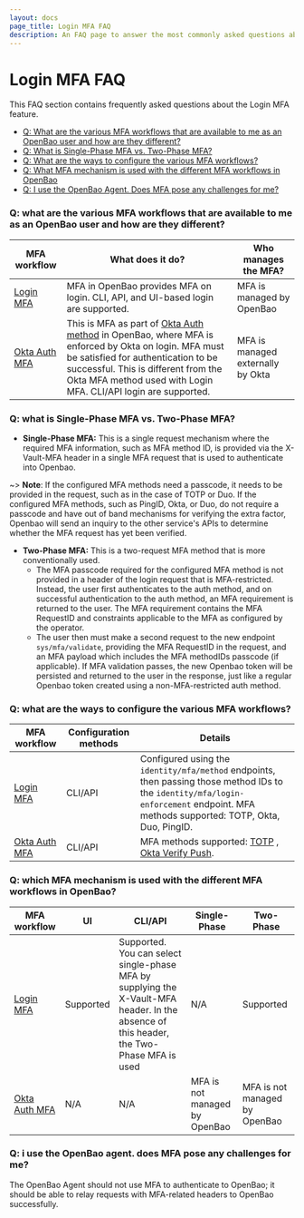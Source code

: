 ```yaml
---
layout: docs
page_title: Login MFA FAQ
description: An FAQ page to answer the most commonly asked questions about login mfa.
---
```


# Login MFA FAQ

This FAQ section contains frequently asked questions about the Login MFA feature.

- [Q: What are the various MFA workflows that are available to me as an OpenBao user and how are they different?](#q-what-are-the-various-mfa-workflows-that-are-available-to-me-as-an-openbao-user-and-how-are-they-different)
- [Q: What is Single-Phase MFA vs. Two-Phase MFA?](#q-what-is-single-phase-mfa-vs-two-phase-mfa)
- [Q: What are the ways to configure the various MFA workflows?](#q-what-are-the-ways-to-configure-the-various-mfa-workflows)
- [Q: What MFA mechanism is used with the different MFA workflows in OpenBao](#q-which-mfa-mechanism-is-used-with-the-different-mfa-workflows-in-openbao)
- [Q: I use the OpenBao Agent. Does MFA pose any challenges for me?](#q-i-use-the-openbao-agent-does-mfa-pose-any-challenges-for-me)

### Q: what are the various MFA workflows that are available to me as an OpenBao user and how are they different?

| MFA workflow                                   | What does it do?                                                                                                                                                                                                                                                                                    | Who manages the MFA?              | 
| ---------------------------------------------- | --------------------------------------------------------------------------------------------------------------------------------------------------------------------------------------------------------------------------------------------------------------------------------------------------- | --------------------------------- |
| [Login MFA](/docs/auth/login-mfa)              | MFA in OpenBao provides MFA on login. CLI, API, and UI-based login are supported.                                                                                                                                                                                                                 | MFA is managed by OpenBao | 
| [Okta Auth MFA](/docs/auth/okta#mfa)           | This is MFA as part of [Okta Auth method](/docs/auth/okta) in OpenBao, where MFA is enforced by Okta on login. MFA must be satisfied for authentication to be successful. This is different from the Okta MFA method used with Login MFA. CLI/API login are supported. | MFA is managed externally by Okta | 


### Q: what is Single-Phase MFA vs. Two-Phase MFA?

- **Single-Phase MFA:** This is a single request mechanism where the required MFA information, such as MFA method ID, is provided via the X-Vault-MFA header in a single MFA request that is used to authenticate into Openbao.

~> **Note**: If the configured MFA methods need a passcode, it needs to be provided in the request, such as in the case of TOTP or Duo.
If the configured MFA methods, such as PingID, Okta, or Duo, do not require a passcode and have out of band mechanisms for verifying the extra factor, Openbao will send an inquiry to the other service's APIs to determine whether the MFA request has yet been verified.

- **Two-Phase MFA:** This is a two-request MFA method that is more conventionally used.
  - The MFA passcode required for the configured MFA method is not provided in a header of the login request that is MFA-restricted. Instead, the user first authenticates to the auth method, and on successful authentication to the auth method, an MFA requirement is returned to the user. The MFA requirement contains the MFA RequestID and constraints applicable to the MFA as configured by the operator.
  - The user then must make a second request to the new endpoint `sys/mfa/validate`, providing the MFA RequestID in the request, and an MFA payload which includes the MFA methodIDs passcode (if applicable). If MFA validation passes, the new Openbao token will be persisted and returned to the user in the response, just like a regular Openbao token created using a non-MFA-restricted auth method.

### Q: what are the ways to configure the various MFA workflows?

| MFA workflow                                   | Configuration methods                                                                     | Details                                                                                                                                                                                                                                                                                     |
| ---------------------------------------------- | ----------------------------------------------------------------------------------------- | ------------------------------------------------------------------------------------------------------------------------------------------------------------------------------------------------------------------------------------------------------------------------------------------- |
| [Login MFA](/docs/auth/login-mfa)              | CLI/API | Configured using the `identity/mfa/method` endpoints, then passing those method IDs to the `identity/mfa/login-enforcement` endpoint. MFA methods supported: TOTP, Okta, Duo, PingID.                                                                                                       |
| [Okta Auth MFA](/docs/auth/okta)               | CLI/API                                                                                   | MFA methods supported: [TOTP](https://help.okta.com/en/prod/Content/Topics/Security/mfa-totp-seed.htm) , [Okta Verify Push](https://help.okta.com/en/prod/Content/Topics/Mobile/ov-admin-config.htm). |

### Q: which MFA mechanism is used with the different MFA workflows in OpenBao?

| MFA workflow                                   | UI        | CLI/API                                                                                                                                   | Single-Phase                | Two-Phase                   |
| ---------------------------------------------- | --------- | ----------------------------------------------------------------------------------------------------------------------------------------- | --------------------------- | --------------------------- |
| [Login MFA](/docs/auth/login-mfa)              | Supported | Supported. You can select single-phase MFA by supplying the X-Vault-MFA header. In the absence of this header, the Two- Phase MFA is used | N/A                         | Supported                   |
| [Okta Auth MFA](/docs/auth/okta)               | N/A       | N/A                                                                                                                                       | MFA is not managed by OpenBao | MFA is not managed by OpenBao |

### Q: i use the OpenBao agent. does MFA pose any challenges for me?

The OpenBao Agent should not use MFA to authenticate to OpenBao; it should be able to relay requests with MFA-related headers to OpenBao successfully.
